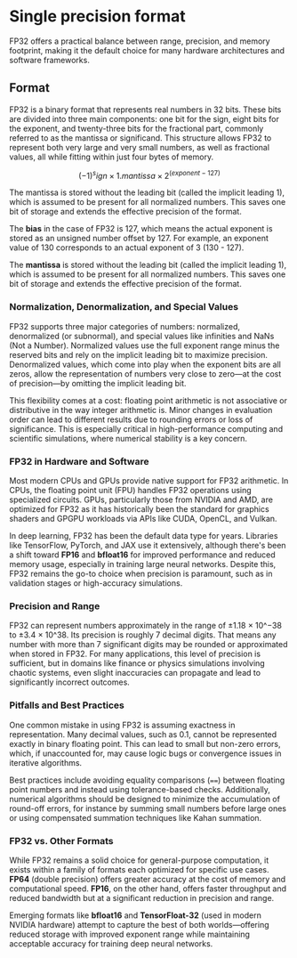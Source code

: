# Single precision format

FP32 offers a practical balance between range, precision, and memory footprint, making it the default choice for many hardware architectures and software frameworks.

## Format

FP32 is a binary format that represents real numbers in 32 bits. These bits are divided into three main components: one bit for the sign, eight bits for the exponent, and twenty-three bits for the fractional part, commonly referred to as the mantissa or significand. This structure allows FP32 to represent both very large and very small numbers, as well as fractional values, all while fitting within just four bytes of memory.

$$(-1)^sign \times 1.mantissa \times 2^(exponent - 127)$$

The mantissa is stored without the leading bit (called the implicit leading 1), which is assumed to be present for all normalized numbers. This saves one bit of storage and extends the effective precision of the format.

The **bias** in the case of FP32 is 127, which means the actual exponent is stored as an unsigned number offset by 127. For example, an exponent value of 130 corresponds to an actual exponent of 3 (130 - 127).

The **mantissa** is stored without the leading bit (called the implicit leading 1), which is assumed to be present for all normalized numbers. This saves one bit of storage and extends the effective precision of the format.

### Normalization, Denormalization, and Special Values

FP32 supports three major categories of numbers: normalized, denormalized (or subnormal), and special values like infinities and NaNs (Not a Number). Normalized values use the full exponent range minus the reserved bits and rely on the implicit leading bit to maximize precision. Denormalized values, which come into play when the exponent bits are all zeros, allow the representation of numbers very close to zero—at the cost of precision—by omitting the implicit leading bit.

This flexibility comes at a cost: floating point arithmetic is not associative or distributive in the way integer arithmetic is. Minor changes in evaluation order can lead to different results due to rounding errors or loss of significance. This is especially critical in high-performance computing and scientific simulations, where numerical stability is a key concern.

### FP32 in Hardware and Software

Most modern CPUs and GPUs provide native support for FP32 arithmetic. In CPUs, the floating point unit (FPU) handles FP32 operations using specialized circuits. GPUs, particularly those from NVIDIA and AMD, are optimized for FP32 as it has historically been the standard for graphics shaders and GPGPU workloads via APIs like CUDA, OpenCL, and Vulkan.

In deep learning, FP32 has been the default data type for years. Libraries like TensorFlow, PyTorch, and JAX use it extensively, although there's been a shift toward **FP16** and **bfloat16** for improved performance and reduced memory usage, especially in training large neural networks. Despite this, FP32 remains the go-to choice when precision is paramount, such as in validation stages or high-accuracy simulations.

### Precision and Range

FP32 can represent numbers approximately in the range of ±1.18 × 10^−38 to ±3.4 × 10^38. Its precision is roughly 7 decimal digits. That means any number with more than 7 significant digits may be rounded or approximated when stored in FP32. For many applications, this level of precision is sufficient, but in domains like finance or physics simulations involving chaotic systems, even slight inaccuracies can propagate and lead to significantly incorrect outcomes.

### Pitfalls and Best Practices

One common mistake in using FP32 is assuming exactness in representation. Many decimal values, such as 0.1, cannot be represented exactly in binary floating point. This can lead to small but non-zero errors, which, if unaccounted for, may cause logic bugs or convergence issues in iterative algorithms.

Best practices include avoiding equality comparisons (`==`) between floating point numbers and instead using tolerance-based checks. Additionally, numerical algorithms should be designed to minimize the accumulation of round-off errors, for instance by summing small numbers before large ones or using compensated summation techniques like Kahan summation.

### FP32 vs. Other Formats

While FP32 remains a solid choice for general-purpose computation, it exists within a family of formats each optimized for specific use cases. **FP64** (double precision) offers greater accuracy at the cost of memory and computational speed. **FP16**, on the other hand, offers faster throughput and reduced bandwidth but at a significant reduction in precision and range.

Emerging formats like **bfloat16** and **TensorFloat-32** (used in modern NVIDIA hardware) attempt to capture the best of both worlds—offering reduced storage with improved exponent range while maintaining acceptable accuracy for training deep neural networks.